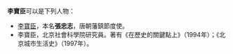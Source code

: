 '''李寶臣'''可以是下列人物：

* [[李寶臣_(唐朝)|李寶臣]]，本名'''張忠志'''，唐朝藩鎮節度使。
* 李寶臣，北京社會科學院研究員。著有《在歷史的關鍵點上》（1994年）；《北京城市生活史》（1997年）。

{{disambig|B宝臣|Cat=三字李姓人名消歧义}}